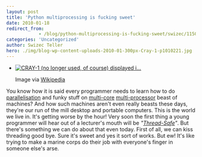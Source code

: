 ```yaml
---
layout: post
title: 'Python multiprocessing is fucking sweet'
date: 2010-01-18
redirect_from: 
            - /blog/python-multiprocessing-is-fucking-sweet/swizec/1150
categories: 'Uncategorized'
author: Swizec Teller
hero: ./img/blog-wp-content-uploads-2010-01-300px-Cray-1-p1010221.jpg
---
```

- [![CRAY-1 (no longer used, of course) displayed i...](./img/blog-wp-content-uploads-2010-01-300px-Cray-1-p1010221.jpg "CRAY-1 (no longer used, of course) displayed i...")](http://commons.wikipedia.org/wiki/Image:Cray-1-p1010221.jpg)

  Image via [Wikipedia](http://commons.wikipedia.org/wiki/Image:Cray-1-p1010221.jpg)

You know how it is said every programmer needs to learn how to do [parallelisation](http://en.wikipedia.org/wiki/Parallel_computing "Parallel computing") and funky stuff on [multi-core](http://en.wikipedia.org/wiki/Multi-core "Multi-core") [multi-processor](http://en.wikipedia.org/wiki/Multiprocessing "Multiprocessing") beast of machines? And how such machines aren't even really beasts these days, they're our run of the mill desktop and portable computers. This is the world we live in. It's getting worse by the hour! Very soon the first thing a young programmer will hear out of a lecturer's mouth will be _"[Thread-Safe](http://en.wikipedia.org/wiki/Thread_safety "Thread safety")"_. But there's something we can do about that even today. First of all, we can kiss threading good bye. Sure it's sweet and yes it sort of works. But ew! It's like trying to make a marine corps do their job with everyone's finger in someone else's arse.